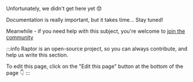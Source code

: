 Unfortunately, we didn't get here yet 😞

Documentation is really important, but it takes time... Stay tuned!


Meanwhile - if you need help with this subject, you're welcome to [join the community](/docs/community)



:::info
Raptor is an open-source project, so you can always contribute, and help us write this section.

To edit this page, click on the "Edit this page" button at the bottom of the page 👇
:::